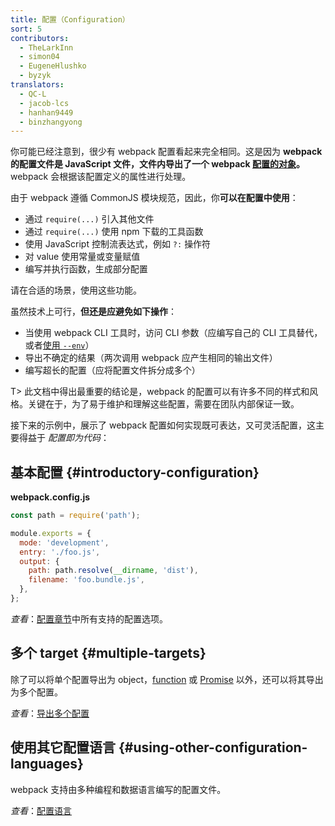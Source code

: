 ```yaml
---
title: 配置（Configuration）
sort: 5
contributors:
  - TheLarkInn
  - simon04
  - EugeneHlushko
  - byzyk
translators:
  - QC-L
  - jacob-lcs
  - hanhan9449
  - binzhangyong
---
```


你可能已经注意到，很少有 webpack 配置看起来完全相同。这是因为 **webpack 的配置文件是 JavaScript 文件，文件内导出了一个 webpack [配置的对象](/configuration/)。** webpack 会根据该配置定义的属性进行处理。

由于 webpack 遵循 CommonJS 模块规范，因此，你**可以在配置中使用**：

- 通过 `require(...)` 引入其他文件
- 通过 `require(...)` 使用 npm 下载的工具函数
- 使用 JavaScript 控制流表达式，例如 `?:` 操作符
- 对 value 使用常量或变量赋值
- 编写并执行函数，生成部分配置

请在合适的场景，使用这些功能。

虽然技术上可行，**但还是应避免如下操作**：

- 当使用 webpack CLI 工具时，访问 CLI 参数（应编写自己的 CLI 工具替代，或者[使用 `--env`](/configuration/configuration-types/)）
- 导出不确定的结果（两次调用 webpack 应产生相同的输出文件）
- 编写超长的配置（应将配置文件拆分成多个）

T> 此文档中得出最重要的结论是，webpack 的配置可以有许多不同的样式和风格。关键在于，为了易于维护和理解这些配置，需要在团队内部保证一致。

接下来的示例中，展示了 webpack 配置如何实现既可表达，又可灵活配置，这主要得益于 _配置即为代码_：

## 基本配置 {#introductory-configuration}

**webpack.config.js**

```javascript
const path = require('path');

module.exports = {
  mode: 'development',
  entry: './foo.js',
  output: {
    path: path.resolve(__dirname, 'dist'),
    filename: 'foo.bundle.js',
  },
};
```

_查看_：[配置章节](/configuration/)中所有支持的配置选项。

## 多个 target {#multiple-targets}

除了可以将单个配置导出为 object，[function](/configuration/configuration-types/#exporting-a-function) 或 [Promise](/configuration/configuration-types/#exporting-a-promise) 以外，还可以将其导出为多个配置。

_查看_：[导出多个配置](/configuration/configuration-types/#exporting-multiple-configurations)

## 使用其它配置语言 {#using-other-configuration-languages}

webpack 支持由多种编程和数据语言编写的配置文件。

_查看_：[配置语言](/configuration/configuration-languages/)
